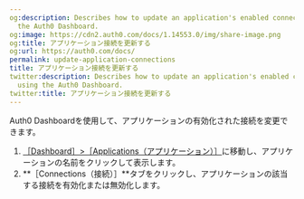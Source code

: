 ```yaml
---
og:description: Describes how to update an application's enabled connections using
  the Auth0 Dashboard.
og:image: https://cdn2.auth0.com/docs/1.14553.0/img/share-image.png
og:title: アプリケーション接続を更新する
og:url: https://auth0.com/docs/
permalink: update-application-connections
title: アプリケーション接続を更新する
twitter:description: Describes how to update an application's enabled connections
  using the Auth0 Dashboard.
twitter:title: アプリケーション接続を更新する
---
```


Auth0 Dashboardを使用して、アプリケーションの有効化された接続を変更できます。

1. [［Dashboard］>［Applications（アプリケーション）］](%24%7Bmanage_url%7D/#/applications)に移動し、アプリケーションの名前をクリックして表示します。
2. **［Connections（接続）］**タブをクリックし、アプリケーションの該当する接続を有効化または無効化します。